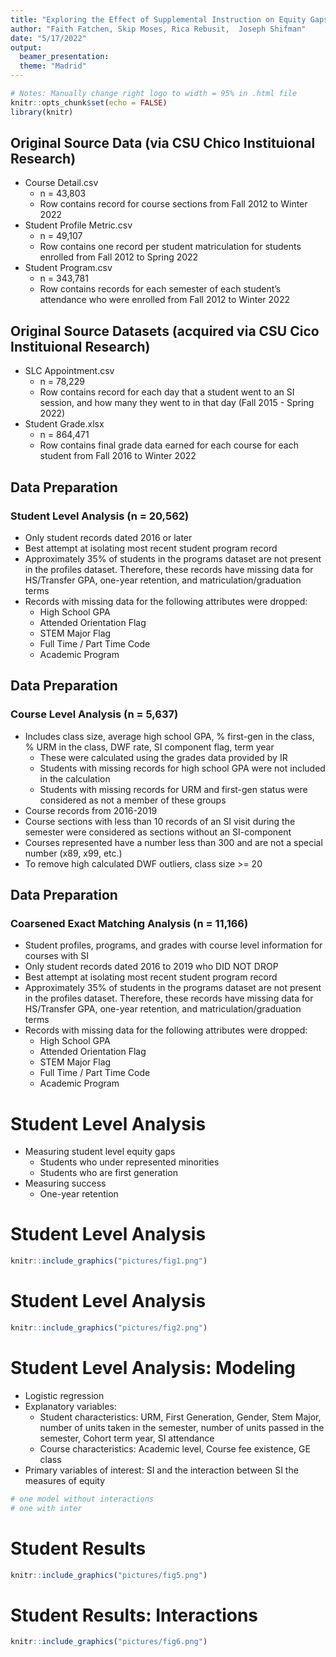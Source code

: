 ```yaml
---
title: "Exploring the Effect of Supplemental Instruction on Equity Gaps: Student"
author: "Faith Fatchen, Skip Moses, Rica Rebusit,  Joseph Shifman"
date: "5/17/2022"
output: 
  beamer_presentation:
  theme: "Madrid"
---
```



```r
# Notes: Manually change right logo to width = 95% in .html file
knitr::opts_chunk$set(echo = FALSE)
library(knitr)
```

## Original Source Data (via CSU Chico Instituional Research)
* Course Detail.csv
  - n = 43,803
  - Row contains record for course sections from Fall 2012 to Winter 2022
* Student Profile Metric.csv
  - n = 49,107
  - Row contains one record per student matriculation for students enrolled from Fall 2012 to Spring 2022
* Student Program.csv
  - n = 343,781
  - Row contains records for each semester of each student's attendance who were enrolled from Fall 2012 to Winter 2022
  
## Original Source Datasets (acquired via CSU Cico Instituional Research)
* SLC Appointment.csv
  - n = 78,229
  - Row contains record for each day that a student went to an SI session, and how many they went to in that day (Fall 2015 - Spring 2022)
* Student Grade.xlsx
  - n = 864,471
  - Row contains final grade data earned for each course for each student from Fall 2016 to Winter 2022
  
## Data Preparation
### Student Level Analysis (n = 20,562)
* Only student records dated 2016 or later
* Best attempt at isolating most recent student program record
* Approximately 35% of students in the programs dataset are not present in the profiles dataset. Therefore, these records have missing data for HS/Transfer GPA, one-year retention, and matriculation/graduation terms
* Records with missing data for the following attributes were dropped:
  - High School GPA
  - Attended Orientation Flag
  - STEM Major Flag
  - Full Time / Part Time Code
  - Academic Program

## Data Preparation
### Course Level Analysis (n = 5,637)
* Includes class size, average high school GPA, % first-gen in the class, % URM in the class, DWF rate, SI component flag, term year
  - These were calculated using the grades data provided by IR
  - Students with missing records for high school GPA were not included in the calculation
  - Students with missing records for URM and first-gen status were considered as not a member of these groups
* Course records from 2016-2019
* Course sections with less than 10 records of an SI visit during the semester were considered as sections without an SI-component
* Courses represented have a number less than 300 and are not a special number (x89, x99, etc.)
* To remove high calculated DWF outliers, class size >= 20

## Data Preparation
### Coarsened Exact Matching Analysis (n = 11,166)
* Student profiles, programs, and grades with course level information for courses with SI
* Only student records dated 2016 to 2019 who DID NOT DROP
* Best attempt at isolating most recent student program record
* Approximately 35% of students in the programs dataset are not present in the profiles dataset. Therefore, these records have missing data for HS/Transfer GPA, one-year retention, and matriculation/graduation terms
* Records with missing data for the following attributes were dropped:
  - High School GPA
  - Attended Orientation Flag
  - STEM Major Flag
  - Full Time / Part Time Code
  - Academic Program
  
# Student Level Analysis 

- Measuring student level equity gaps
  - Students who under represented minorities 
  - Students who are first generation
- Measuring success
  - One-year retention
  
# Student Level Analysis 

```r
knitr::include_graphics("pictures/fig1.png")
```

# Student Level Analysis 

```r
knitr::include_graphics("pictures/fig2.png")
```
  
# Student Level Analysis: Modeling 

- Logistic regression 
- Explanatory variables:
  - Student characteristics: URM, First Generation, Gender, Stem Major, number of units taken in the semester, number of units passed in the semester, Cohort term year, SI attendance 
  - Course characteristics: Academic level, Course fee existence, GE class 
- Primary variables of interest: SI and the interaction between SI the measures of equity 
  
```r
# one model without interactions 
# one with inter 
```

  
# Student Results

```r
knitr::include_graphics("pictures/fig5.png")
```

# Student Results: Interactions 

```r
knitr::include_graphics("pictures/fig6.png")
```














  

  




